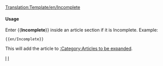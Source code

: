 <noinclude>[[Translation:Template/en/Incomplete]]</noinclude>{{de/Ambox| Typ   = Inhalt
| Bild  = UnderConstructionOrange.png
| Text  = <strong>Unvollständig</strong><br>Bitte beachte, dass die Informationen auf dieser Seite noch nicht vollständig sind, da diese Seite noch in Bearbeitung ist.
}}<includeonly>{{{1|[[Category:en/Articles to be expanded]]}}}</includeonly><noinclude>

====Usage====
Enter <nowiki>{{</nowiki>'''Incomplete'''<nowiki>}}</nowiki> inside an article section if it is Incomplete. Example:
<pre>{{en/Incomplete}}</pre>
This will add the article to [[Category/en/Articles to be expanded|:Category:Articles to be expanded]].

[[Category:en/Templates|I]][[Category:en/Message boxes|I]]</noinclude>